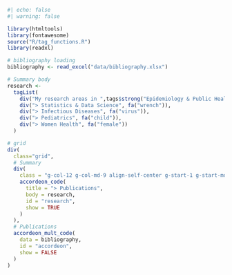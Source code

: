 
```r
#| echo: false
#| warning: false

library(htmltools)
library(fontawesome)
source("R/tag_functions.R")
library(readxl)

# bibliography loading
bibliography <- read_excel("data/bibliography.xlsx")

# Summary body
research <-
  tagList(
    div("My research areas in ",tags$strong("Epidemiology & Public Health"), " revolve around:"),
    div("> Statistics & Data Science", fa("wrench")),
    div("> Infectious Diseases", fa("virus")),
    div("> Pediatrics", fa("child")),
    div("> Women Health", fa("female"))
  )

# grid
div(
  class="grid",
  # Summary
  div(
    class = "g-col-12 g-col-md-9 align-self-center g-start-1 g-start-md-1",
    accordeon_code(
      title = "> Publications",
      body = research,
      id = "research",
      show = TRUE
    )
  ),
  # Publications
  accordeon_mult_code(
    data = bibliography,
    id = "accordeon", 
    show = FALSE
  )
)
```
